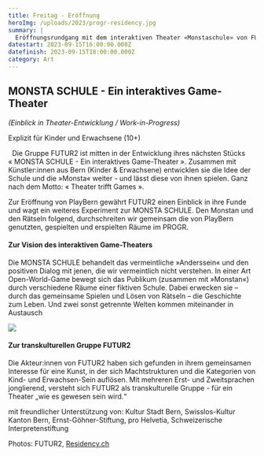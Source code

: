 ```yaml
---
title: Freitag - Eröffnung
heroImg: /uploads/2023/progr-residency.jpg
summary: |
  Eröffnungsrundgang mit dem interaktiven Theater «Monstaschule» von FUTUR2
datestart: 2023-09-15T16:00:00.000Z
datefinish: 2023-09-15T18:00:00.000Z
category: Art
---
```


## MONSTA SCHULE - Ein interaktives Game-Theater

*(Einblick in Theater-Entwicklung / Work-in-Progress)*

Explizit für Kinder und Erwachsene (10+)

  Die Gruppe FUTUR2 ist mitten in der Entwicklung ihres nächsten Stücks « MONSTA SCHULE - Ein interaktives Game-Theater ». Zusammen mit Künstler\:innen aus Bern (Kinder & Erwachsene) entwicklen sie die Idee der Schule und die »Monsta« weiter - und lässt diese von ihnen spielen. Ganz nach dem Motto: « Theater trifft Games ».

Zur Eröffnung von PlayBern gewährt FUTUR2 einen Einblick in ihre Funde und wagt ein weiteres Experiment zur MONSTA SCHULE. Den Monstan und den Rätseln folgend, durchschreiten wir gemeinsam die von PlayBern genutzten, gespielten und erspielten Räume im PROGR.

#### Zur Vision des interaktiven Game-Theaters

Die MONSTA SCHULE behandelt das vermeintliche »Anderssein« und den positiven Dialog mit jenen, die wir vermeintlich nicht verstehen. In einer Art Open-World-Game bewegt sich das Publikum (zusammen mit »Monstan«) durch verschiedene Räume einer fiktiven Schule. Dabei erwecken sie – durch das gemeinsame Spielen und Lösen von Rätseln – die Geschichte zum Leben. Und zwei sonst getrennte Welten kommen miteinander in Austausch

![](/uploads/2023/photos/FUTUR2-FOTO0.jpg)

#### Zur transkulturellen Gruppe FUTUR2

Die Akteur\:innen von FUTUR2 haben sich gefunden in ihrem gemeinsamen Interesse für eine Kunst, in der sich Machtstrukturen und die Kategorien von Kind- und Erwachsen-Sein auflösen. Mit mehreren Erst- und Zweitsprachen jonglierend, versteht sich FUTUR2 als transkulturelle Gruppe - für ein Theater „wie es gewesen sein wird.“

mit freundlicher Unterstützung von: Kultur Stadt Bern, Swisslos-Kultur Kanton Bern, Ernst-Göhner-Stiftung, pro Helvetia, Schweizerische Interpretenstiftung

Photos: FUTUR2, [Residency.ch](https://residency.ch/about.html)
